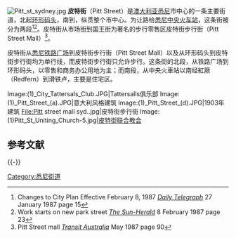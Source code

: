 {{unreferenced|time=2015-06-29T16:02:28+00:00}}
{{noteTA
|1=zh-cn:澳大利亚;zh-hk:澳洲;
}}
[[File:Pitt_st_sydney.jpg|thumb]]
'''皮特街'''（Pitt Street）是[[澳大利亚|澳大利亚]][[悉尼|悉尼]]市中心的一条主要街道，北起[[环形码头|环形码头]]，南到{{le|滑铁卢 (新南威尔士州)|Waterloo, New South Wales|滑铁卢}}，纵贯整个市中心。为让路给[[悉尼中央火车站|悉尼中央火车站]]，这条街被分为两段<ref>Changes to City Plan Effective February 8, 1987 ''[[Daily_Telegraph_(Sydney)|Daily Telegraph]]'' 27 January 1987 page 15</ref><ref>Work starts on new park street ''[[The_Sun-Herald|The Sun-Herald]]'' 8 February 1987 page 23</ref>。皮特街从市场街到国王街为著名的步行零售区皮特街步行街（Pitt Street Mall）<ref>Pitt Street mall ''[[Transit_Australia|Transit Australia]]'' May 1987 page 90</ref>。

皮特街从[[悉尼铁路广场|悉尼铁路广场]]到皮特街步行街（Pitt Street Mall）以及从环形码头到皮特街步行街均为单行线，而皮特街步行街只允许步行。这条街的北段，从铁路广场到环形码头，以零售和商务办公用地为主；而南段，从中央火車站以南经紅厥（Redfern）到滑铁卢，主要是住宅区。

<gallery class="center">
Image:(1)_City_Tattersals_Club.JPG|Tattersalls俱乐部
Image:(1)_Pitt_Street_(a).JPG|意大利风格建筑
Image:(1)_Pitt_Street_(d).JPG|1903年建筑
File:Pitt street mall syd..jpg|皮特街步行街
Image:(1)Pitt_St_Uniting_Church-5.jpg|[[皮特街联合教会|皮特街联合教会]]
</gallery>

== 参考文献 ==
{{Attached KML|display=title, inline}}
{{Reflist}}

{{-}}
{{悉尼地标}}

[[Category:悉尼街道|Category:悉尼街道]]